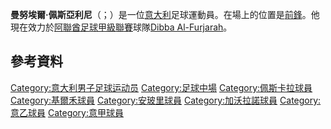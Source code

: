 {{Infobox football biography
| name                = 曼努埃爾·佩斯亞利尼
| fullname            = Manuel Pucciarelli
| birth_date          = {{birth date and age|1991|06|17|df=y}}
| birth_place         = [[意大利|意大利]][[普拉托|普拉托]]
| height              = 1.74 m
| position            = [[前鋒|前鋒]]
| currentclub         =  [[Dibba_Al-Fujairah_Club|Dibba Al-Furjarah]]
| clubnumber          = 11
| youthyears1         = 
| youthclubs1         = [[安玻里足球會|安玻里]]
| years1 = 2010–2019 | caps1 = 122 | goals1 = 17 | clubs1 = [[安玻里足球會|安玻里]]
| years2 = 2012      | caps2 =  17 | goals2 = 9  | clubs2 = → [[加沃拉諾體育會|加沃拉諾]] (外借)
| years3 = 2017–2019 | caps3 =  32 | goals3 = 2  | clubs3 = → [[基爾禾維羅納足球會|爾禾]] (外借)
| years4 = 2019–     | caps4 =   8 | goals4 = 2  | clubs4 = [[基爾禾維羅納足球會|爾禾]]
| years5 = 2020      | caps5 =   9 | goals5 = 1  | clubs5 = → [[佩斯卡拉足球會|佩斯卡拉]] (外借)
| years6 = 2020–2021 | caps6 =   1 | goals6 = 0  | clubs6 = [[基爾禾維羅納足球會|爾禾]]
| years7 = 2021      | caps7 =   0 | goals7 = 0  | clubs7 = → [[Dibba_Al-Fujairah_Club|Dibba Al-Furjarah]] (loan)
| club-update         = 21 Jenuary 2021
| nationalteam-update = 
}}
'''曼努埃爾·佩斯亞利尼'''（{{lang-it|Manuel Pucciarelli}}；{{bd|1991年|6月17日}}）是一位[[意大利|意大利]]足球運動員。在場上的位置是[[前鋒|前鋒]]。他現在效力於[[阿聯酋足球甲級聯賽|阿聯酋足球甲級聯賽]]球隊[[Dibba_Al-Fujairah_Club|Dibba Al-Furjarah]]。

==參考資料==
{{Reflist}}

{{DEFAULTSORT: Pucciarelli, Manuel}}
[[Category:意大利男子足球运动员|Category:意大利男子足球运动员]]
[[Category:足球中場|Category:足球中場]]
[[Category:佩斯卡拉球員|Category:佩斯卡拉球員]]
[[Category:基爾禾球員|Category:基爾禾球員]]
[[Category:安玻里球員|Category:安玻里球員]]
[[Category:加沃拉諾球員|Category:加沃拉諾球員]]
[[Category:意乙球員|Category:意乙球員]]
[[Category:意甲球員|Category:意甲球員]]
{{Sport-bio-stub}}